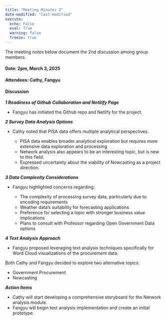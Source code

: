 ```yaml
---
title: "Meeting Minutes 2"
date-modified: "last-modified"
execute:
  echo: False
  eval: True
  warning: false
  freeze: true
---
```


The meeting notes below document the 2nd discussion among group members.

#### **Date: 2pm, March 3, 2025**

#### **Attendees:** Cathy, Fangyu

#### **Discussion**

***1 Readiness of Github Collaboration and Netilify Page***

-   Fangyu has initiated the Github repo and Netlify for the project.

***2 Survey Data Analysis Options***

-   Cathy noted that PISA data offers multiple analytical perspectives.

    -   PISA data enables broader analytical exploration but requires more extensive data exploration and processing 
    -   Network analysis also appears to be an interesting topic, but is new to this field. 
    -   Expressed uncertainty about the viability of Nowcasting as a project direction.

***3 Data Complexity Considerations***

-   Fangyu highlighted concerns regarding:  

    -   The complexity of processing survey data, particularly due to encoding requirements 
    -   Weather data's suitability for forecasting applications 
    -   Preference for selecting a topic with stronger business value implications 
    -   Plans to consult with Professor regarding Open Government Data options  

***4 Text Analysis Approach***

-   Fangyu proposed leveraging text analysis techniques specifically for Word Cloud visualizations of the procurement data. 

Both Cathy and Fangyu decided to explore two alternative topics: 

-   Government Procurement 
-   Nowcasting 

***Action Items*** 

-   Cathy will start developing a comprehensive storyboard for the Network analysis module. 
-   Fangyu will begin text analysis implementation and create an initial prototype. 
